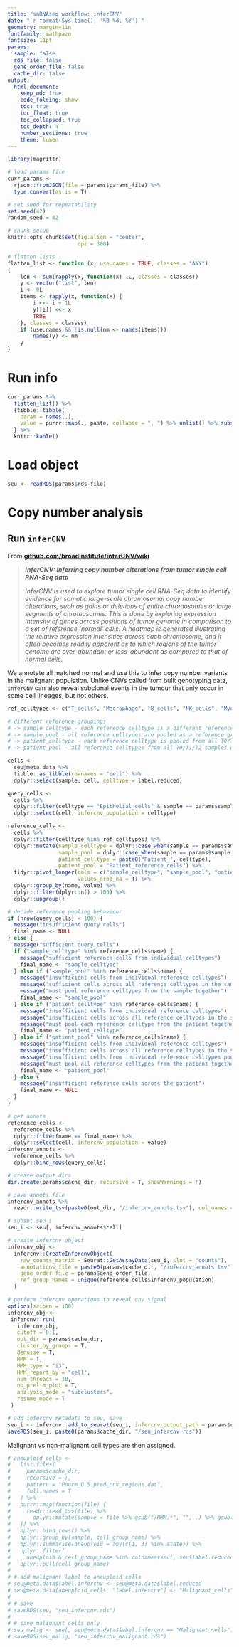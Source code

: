 ```yaml
---
title: "snRNAseq workflow: inferCNV"
date: "`r format(Sys.time(), '%B %d, %Y')`"
geometry: margin=1in
fontfamily: mathpazo
fontsize: 11pt
params:
  sample: false
  rds_file: false
  gene_order_file: false
  cache_dir: false
output:
  html_document:
    keep_md: true
    code_folding: show
    toc: true
    toc_float: true
    toc_collapsed: true
    toc_depth: 4
    number_sections: true
    theme: lumen
---
```


```r
library(magrittr)

# load params file
curr_params <- 
  rjson::fromJSON(file = params$params_file) %>% 
  type.convert(as.is = T)

# set seed for repeatability
set.seed(42)
random_seed = 42

# chunk setup
knitr::opts_chunk$set(fig.align = "center",
                      dpi = 300)
```

```r
# flatten lists
flatten_list <- function (x, use.names = TRUE, classes = "ANY") 
{
    len <- sum(rapply(x, function(x) 1L, classes = classes))
    y <- vector("list", len)
    i <- 0L
    items <- rapply(x, function(x) {
        i <<- i + 1L
        y[[i]] <<- x
        TRUE
    }, classes = classes)
    if (use.names && !is.null(nm <- names(items))) 
        names(y) <- nm
    y
}
```

# Run info {-}

```r
curr_params %>%
  flatten_list() %>%
  {tibble::tibble(
    param = names(.), 
    value = purrr::map(., paste, collapse = ", ") %>% unlist() %>% substr(1, 250))
  } %>%
  knitr::kable()
```

# Load object

```r
seu <- readRDS(params$rds_file)
```

# Copy number analysis

## Run `inferCNV`

From [**github.com/broadinstitute/inferCNV/wiki**](https://github.com/broadinstitute/inferCNV/wiki)

>  ***InferCNV: Inferring copy number alterations from tumor single cell RNA-Seq data***
>
> *InferCNV is used to explore tumor single cell RNA-Seq data to identify evidence for somatic large-scale chromosomal copy number alterations, such as gains or deletions of entire chromosomes or large segments of chromosomes. This is done by exploring expression intensity of genes across positions of tumor genome in comparison to a set of reference 'normal' cells. A heatmap is generated illustrating the relative expression intensities across each chromosome, and it often becomes readily apparent as to which regions of the tumor genome are over-abundant or less-abundant as compared to that of normal cells.*

We annotate all matched normal and use this to infer copy number variants in the malignant population. Unlike CNVs called from bulk genotyping data, `inferCNV` can also reveal subclonal events in the tumour that only occur in some cell lineages, but not others. 

```r
ref_celltypes <- c("T_cells", "Macrophage", "B_cells", "NK_cells", "Myeloid_cells", "Stromal_cells")

# different reference groupings
# -> sample_celltype - each reference celltype is a different reference group
# -> sample_pool - all reference celltypes are pooled as a reference group
# -> patient_celltype - each reference celltype is pooled from all T0/T1/T2 samples of the patient
# -> patient_pool - all reference celltypes from all T0/T1/T2 samples of the patient are pooled 

cells <-
  seu@meta.data %>%
  tibble::as_tibble(rownames = "cell") %>%
  dplyr::select(sample, cell, celltype = label.reduced) 

query_cells <-
  cells %>%
  dplyr::filter(celltype == "Epithelial_cells" & sample == params$sample) %>%
  dplyr::select(cell, infercnv_population = celltype)

reference_cells <-
  cells %>%
  dplyr::filter(celltype %in% ref_celltypes) %>%
  dplyr::mutate(sample_celltype = dplyr::case_when(sample == params$sample ~ celltype, .default = NA),
                sample_pool = dplyr::case_when(sample == params$sample ~ "Sample_reference_cells", .default = NA),
                patient_celltype = paste0("Patient_", celltype),
                patient_pool = "Patient_reference_cells") %>%
  tidyr::pivot_longer(cols = c("sample_celltype", "sample_pool", "patient_celltype", "patient_pool"),
                      values_drop_na = T) %>%
  dplyr::group_by(name, value) %>%
  dplyr::filter(dplyr::n() > 100) %>%
  dplyr::ungroup() 

# decide reference pooling behaviour
if (nrow(query_cells) < 100) {
  message("insufficient query cells")
  final_name <- NULL
} else {
  message("sufficient query cells")
  if ("sample_celltype" %in% reference_cells$name) {
    message("sufficient reference cells from individual celltypes")
    final_name <- "sample_celltype" 
  } else if ("sample_pool" %in% reference_cells$name) {
    message("insufficient cells from individual reference celltypes")
    message("sufficient cells across all reference celltypes in the sample")
    message("must pool reference celltypes from the sample together")
    final_name <- "sample_pool"
  } else if ("patient_celltype" %in% reference_cells$name) {
    message("insufficient cells from individual reference celltypes")
    message("insufficient cells across all reference celltypes in the sample")
    message("must pool each reference celltype from the patient together")
    final_name <- "patient_celltype"
  } else if ("patient_pool" %in% reference_cells$name) {
    message("insufficient cells from individual reference celltypes")
    message("insufficient cells across all reference celltypes in the sample")
    message("insufficient cells from individual reference celltypes pooled across the patient")
    message("must pool all reference celltypes from the patient together")
    final_name <- "patient_pool"
  } else {
    message("insufficient reference cells across the patient")
    final_name <- NULL
  }
}
```

```r
# get annots
reference_cells <- 
  reference_cells %>% 
  dplyr::filter(name == final_name) %>%
  dplyr::select(cell, infercnv_population = value)
infercnv_annots <-
  reference_cells %>%
  dplyr::bind_rows(query_cells)

# create output dirs
dir.create(params$cache_dir, recursive = T, showWarnings = F)

# save annots file
infercnv_annots %>%
  readr::write_tsv(paste0(out_dir, "/infercnv_annots.tsv"), col_names = F)

# subset seu_i
seu_i <- seu[, infercnv_annots$cell]

# create infercnv object
infercnv_obj <- 
  infercnv::CreateInfercnvObject(
    raw_counts_matrix = Seurat::GetAssayData(seu_i, slot = "counts"),
    annotations_file = paste0(params$cache_dir, "/infercnv_annots.tsv"),
    gene_order_file = params$gene_order_file,
    ref_group_names = unique(reference_cells$infercnv_population)
  )

# perform infercnv operations to reveal cnv signal
options(scipen = 100)
infercnv_obj <- 
 infercnv::run(
   infercnv_obj,
   cutoff = 0.1,
   out_dir = params$cache_dir,
   cluster_by_groups = T,
   denoise = T,
   HMM = T, 
   HMM_type = "i3",
   HMM_report_by = "cell",
   num_threads = 10,
   no_prelim_plot = T,
   analysis_mode = "subclusters",
   resume_mode = T
 )

# add infercnv metadata to seu, save
seu_i <- infercnv::add_to_seurat(seu_i, infercnv_output_path = params$cache_dir)
saveRDS(seu_i, paste0(params$cache_dir, "/seu_infercnv.rds"))
```

Malignant vs non-malignant cell types are then assigned.

```r
# aneuploid_cells <-
#   list.files(
#     params$cache_dir, 
#     recursive = T, 
#     pattern = "Pnorm_0.5.pred_cnv_regions.dat", 
#     full.names = T
#   ) %>%
#   purrr::map(function(file) {
#     readr::read_tsv(file) %>%
#       dplyr::mutate(sample = file %>% gsub("/HMM.*", "", .) %>% gsub(".*infercnv_cache//", "", .))
#   }) %>%
#   dplyr::bind_rows() %>%
#   dplyr::group_by(sample, cell_group_name) %>%
#   dplyr::summarise(aneuploid = any(c(1, 3) %in% state)) %>%
#   dplyr::filter(
#     aneuploid & cell_group_name %in% colnames(seu[, seu$label.reduced == "Epithelial_cells"])) %>%
#   dplyr::pull(cell_group_name)
# 
# # add malignant label to aneuploid cells
# seu@meta.data$label.infercnv <- seu@meta.data$label.reduced
# seu@meta.data[aneuploid_cells, "label.infercnv"] <- "Malignant_cells"
# 
# # save
# saveRDS(seu, "seu_infercnv.rds")
# 
# # save malignant cells only
# seu_malig <- seu[, seu@meta.data$label.infercnv == "Malignant_cells"]
# saveRDS(seu_malig, "seu_infercnv_malignant.rds")
```

